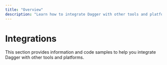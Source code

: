 ```yaml
---
title: "Overview"
description: "Learn how to integrate Dagger with other tools and platforms."
---
```



# Integrations

This section provides information and code samples to help you integrate Dagger with other tools and platforms.

<DocCardList className="DocCardList--no-description"/>
